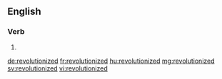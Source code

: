 ==English==

===Verb===
{{head|en}}

# {{en-past of|revolutionize}}

[[de:revolutionized]]
[[fr:revolutionized]]
[[hu:revolutionized]]
[[mg:revolutionized]]
[[sv:revolutionized]]
[[vi:revolutionized]]